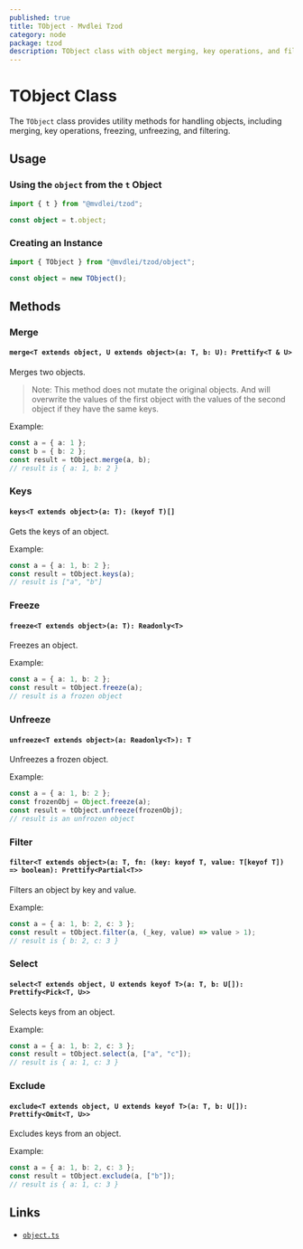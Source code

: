 ```yaml
---
published: true
title: TObject - Mvdlei Tzod
category: node
package: tzod
description: TObject class with object merging, key operations, and filtering methods.
---
```


# TObject Class

The `TObject` class provides utility methods for handling objects, including merging, key operations, freezing, unfreezing, and filtering.

## Usage

### Using the `object` from the `t` Object

```typescript
import { t } from "@mvdlei/tzod";

const object = t.object;
```

### Creating an Instance

```typescript
import { TObject } from "@mvdlei/tzod/object";

const object = new TObject();
```

## Methods

### Merge

#### `merge<T extends object, U extends object>(a: T, b: U): Prettify<T & U>`

Merges two objects.

> Note: This method does not mutate the original objects.
> And will overwrite the values of the first object with the values of the second object if they have the same keys.

Example:

```typescript
const a = { a: 1 };
const b = { b: 2 };
const result = tObject.merge(a, b);
// result is { a: 1, b: 2 }
```

### Keys

#### `keys<T extends object>(a: T): (keyof T)[]`

Gets the keys of an object.

Example:

```typescript
const a = { a: 1, b: 2 };
const result = tObject.keys(a);
// result is ["a", "b"]
```

### Freeze

#### `freeze<T extends object>(a: T): Readonly<T>`

Freezes an object.

Example:

```typescript
const a = { a: 1, b: 2 };
const result = tObject.freeze(a);
// result is a frozen object
```

### Unfreeze

#### `unfreeze<T extends object>(a: Readonly<T>): T`

Unfreezes a frozen object.

Example:

```typescript
const a = { a: 1, b: 2 };
const frozenObj = Object.freeze(a);
const result = tObject.unfreeze(frozenObj);
// result is an unfrozen object
```

### Filter

#### `filter<T extends object>(a: T, fn: (key: keyof T, value: T[keyof T]) => boolean): Prettify<Partial<T>>`

Filters an object by key and value.

Example:

```typescript
const a = { a: 1, b: 2, c: 3 };
const result = tObject.filter(a, (_key, value) => value > 1);
// result is { b: 2, c: 3 }
```

### Select

#### `select<T extends object, U extends keyof T>(a: T, b: U[]): Prettify<Pick<T, U>>`

Selects keys from an object.

Example:

```typescript
const a = { a: 1, b: 2, c: 3 };
const result = tObject.select(a, ["a", "c"]);
// result is { a: 1, c: 3 }
```

### Exclude

#### `exclude<T extends object, U extends keyof T>(a: T, b: U[]): Prettify<Omit<T, U>>`

Excludes keys from an object.

Example:

```typescript
const a = { a: 1, b: 2, c: 3 };
const result = tObject.exclude(a, ["b"]);
// result is { a: 1, c: 3 }
```

## Links

- [`object.ts`](https://github.com/m10rten/suite/blob/main/packages/tzod/src/object.ts)
